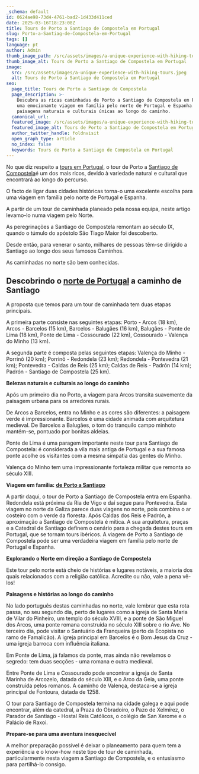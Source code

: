 ```yaml
---
_schema: default
id: 0624ae98-73d4-4761-bad2-1d433d411ced
date: 2025-03-16T18:23:08Z
title: Tours de Porto a Santiago de Compostela em Portugal
slug: Porto-a-Santiag-de-Compostela-em-Portugal
tags: []
language: pt
author: Admin
thumb_image_path: /src/assets/images/a-unique-experience-with-hiking-tours-1.jpeg
thumb_image_alt: Tours de Porto a Santiago de Compostela em Portugal
image:
  src: /src/assets/images/a-unique-experience-with-hiking-tours.jpeg
  alt: Tours de Porto a Santiago de Compostela em Portugal
seo:
  page_title: Tours de Porto a Santiago de Compostela
  page_description: >-
    Descubra as ricas caminhadas de Porto a Santiago de Compostela em Portugal,
    uma emocionante viagem em família pelo norte de Portugal e Espanha. Explore
    paisagens naturais e culturais únicas ao longo do caminho.
  canonical_url:
  featured_image: /src/assets/images/a-unique-experience-with-hiking-tours.jpeg
  featured_image_alt: Tours de Porto a Santiago de Compostela em Portugal
  author_twitter_handle: foldnvisit
  open_graph_type: article
  no_index: false
  keywords: Tours de Porto a Santiago de Compostela em Portugal
---
```

No que diz respeito a [tours em Portugal](https://topwalkingtoursportugal.com/pt/passeios-pedestres-portugal/), o tour de Porto a [Santiago de Compostela](https://topwalkingtoursportugal.com/pt/tours/portuguese-central-camino-stage-2/)é um dos mais ricos, devido à variedade natural e cultural que encontrará ao longo do percurso.

O facto de ligar duas cidades históricas torna-o uma excelente escolha para uma viagem em família pelo norte de Portugal e Espanha.

A partir de um tour de caminhada planeado pela nossa equipa, neste artigo levamo-lo numa viagem pelo Norte.

As peregrinações a Santiago de Compostela remontam ao século IX, quando o túmulo do apóstolo São Tiago Maior foi descoberto.

Desde então, para venerar o santo, milhares de pessoas têm-se dirigido a Santiago ao longo dos seus famosos Caminhos.

As caminhadas no norte são bem conhecidas.

## **Descobrindo o** [**norte de Portugal**](https://topwalkingtoursportugal.com/pt/tours/minho-hiking-holiday-in-the-north-of-portugal/) **a caminho de Santiago**

A proposta que temos para um tour de caminhada tem duas etapas principais.

A primeira parte consiste nas seguintes etapas: Porto - Arcos (18 km), Arcos - Barcelos (15 km), Barcelos - Balugães (16 km), Balugães - Ponte de Lima (18 km), Ponte de Lima - Cossourado (22 km), Cossourado - Valença do Minho (13 km).

A segunda parte é composta pelas seguintes etapas: Valença do Minho - Porrinõ (20 km); Porrinõ - Redondela (23 km); Redondela - Pontevedra (21 km); Pontevedra - Caldas de Reis (25 km); Caldas de Reis - Padrón (14 km); Padrón - Santiago de Compostela (25 km).

**Belezas naturais e culturais ao longo do caminho**

Após um primeiro dia no Porto, a viagem para Arcos transita suavemente da paisagem urbana para os arredores rurais.

De Arcos a Barcelos, entra no Minho e as cores são diferentes: a paisagem verde é impressionante. Barcelos é uma cidade animada com arquitetura medieval. De Barcelos a Balugães, o tom do tranquilo campo minhoto mantém-se, pontuado por bonitas aldeias.

Ponte de Lima é uma paragem importante neste tour para Santiago de Compostela: é considerada a vila mais antiga de Portugal e a sua famosa ponte acolhe os visitantes com a mesma simpatia das gentes do Minho.

Valença do Minho tem uma impressionante fortaleza militar que remonta ao século XIII.

**Viagem em família:** [**de Porto a Santiago**](https://topwalkingtoursportugal.com/pt/tours/coastal-route-to-santiago-compostela-stage-1/)

A partir daqui, o tour de Porto a Santiago de Compostela entra em Espanha. Redondela está próxima da Ria de Vigo e daí segue para Pontevedra. Esta viagem no norte da Galiza parece duas viagens no norte, pois combina o ar costeiro com o verde da floresta. Após Caldas dos Reis e Padrón, a aproximação a Santiago de Compostela é mítica. A sua arquitetura, praças e a Catedral de Santiago definem o cenário para a chegada destes tours em Portugal, que se tornam tours ibéricos. A viagem de Porto a Santiago de Compostela pode ser uma verdadeira viagem em família pelo norte de Portugal e Espanha.

**Explorando o Norte em direção a Santiago de Compostela**

Este tour pelo norte está cheio de histórias e lugares notáveis, a maioria dos quais relacionados com a religião católica. Acredite ou não, vale a pena vê-los!

**Paisagens e histórias ao longo do caminho**

No lado português destas caminhadas no norte, vale lembrar que esta rota passa, no seu segundo dia, perto de lugares como a igreja de Santa Maria de Vilar do Pinheiro, um templo do século XVIII, e a ponte de São Miguel dos Arcos, uma ponte romana construída no século XIII sobre o rio Ave. No terceiro dia, pode visitar o Santuário da Franqueira (perto da Ecopista no ramo de Famalicão). A igreja principal em Barcelos é o Bom Jesus da Cruz - uma igreja barroca com influência italiana.

Em Ponte de Lima, já falamos da ponte, mas ainda não revelamos o segredo: tem duas secções - uma romana e outra medieval.

Entre Ponte de Lima e Cossourado pode encontrar a igreja de Santa Marinha de Arcozelo, datada do século XIII, e o Arco da Geia, uma ponte construída pelos romanos. A caminho de Valença, destaca-se a igreja principal de Fontoura, datada de 1258.

O tour para Santiago de Compostela termina na cidade galega e aqui pode encontrar, além da catedral, a Praza do Obradoiro, o Pazo de Xelmírez, o Parador de Santiago - Hostal Reis Católicos, o colégio de San Xerome e o Palácio de Raxoi.

**Prepare-se para uma aventura inesquecível**

A melhor preparação possível é deixar o planeamento para quem tem a experiência e o know-how neste tipo de tour de caminhada, particularmente nesta viagem a Santiago de Compostela, e o entusiasmo para partilhá-lo consigo.

&nbsp;